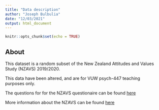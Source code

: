 ```yaml
---
title: "Data description"
author: "Joseph Bulbulia"
date: "12/03/2021"
output: html_document
---
```


```r
knitr::opts_chunk$set(echo = TRUE)
```

## About

This dataset is a random subset of the New Zealand Attitudes and Values Study (NZAVS) 2019/2020. 

This data have been altered, and are for VUW psych-447 teaching purposes only.

The questions for for the NZAVS questionaire can be found [here](https://www.dropbox.com/s/x9okly9zpnf6zp6/NZAVS-Technical-Documents-e02-Data-Dictionary.xlsx?dl=0)

More information about the NZAVS can be found [here](https://www.psych.auckland.ac.nz/en/about/new-zealand-attitudes-and-values-study.html)


